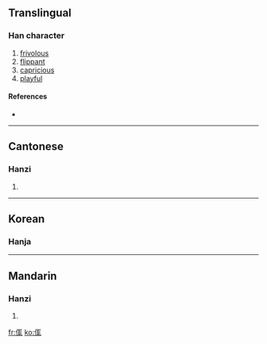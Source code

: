 ==Translingual==

===Han character===
{{Han char|rn=9|rad=人|as=07|sn=9|four=|canj=人尸十山 (OSJU)}}

# [[frivolous]]
# [[flippant]]
# [[capricious]]
# [[playful]]

====References====
* {{Han ref|kx=0103.240|hdz=10156.150|uh=3459|ud=13401}}

----

==Cantonese==

===Hanzi===
{{yue-hanzi|jyut=|y=dip6}}

# {{defn|Cantonese}}
----
{{rfc-auto}}
==Korean==

===Hanja===
{{ko-hanja|hangeul=접|rv=jeop|mr=chŏp|y=cep}}

----

==Mandarin==

===Hanzi===
{{cmn-hanzi|pin=[[dié]] ([[die2]]), [[yǒng]] ([[yong3]])|wg=tieh<sup>2</sup>, yung<sup>3</sup>}}

# {{defn|Mandarin}}

[[fr:㑙]]
[[ko:㑙]]